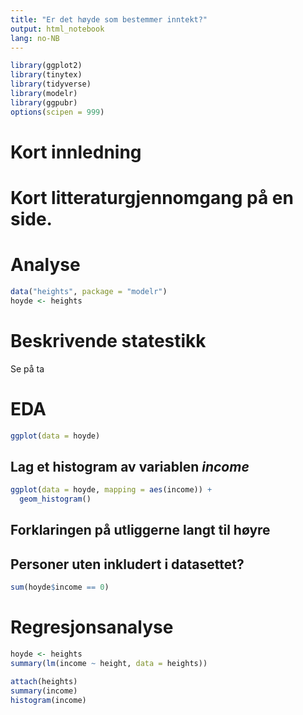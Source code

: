 ```yaml
---
title: "Er det høyde som bestemmer inntekt?"
output: html_notebook
lang: no-NB
---
```


```r
library(ggplot2)
library(tinytex)
library(tidyverse)
library(modelr)
library(ggpubr)
options(scipen = 999)
```

# Kort innledning 

# Kort litteraturgjennomgang på en side.

# Analyse

```r
data("heights", package = "modelr")
hoyde <- heights
```

# Beskrivende statestikk
Se på ta

# EDA

```r
ggplot(data = hoyde)
```


## Lag et histogram av variablen *income*

```r
ggplot(data = hoyde, mapping = aes(income)) +
  geom_histogram()
```

## Forklaringen på utliggerne langt til høyre

## Personer uten inkludert i datasettet? 

```r
sum(hoyde$income == 0)
```


# Regresjonsanalyse

```r
hoyde <- heights
summary(lm(income ~ height, data = heights))
```

```r
attach(heights)
summary(income)
histogram(income)
```


